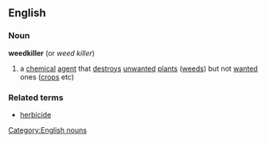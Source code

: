 ==English==
===Noun===
'''weedkiller'''  (or ''weed killer'')
#a [[chemical]] [[agent]] that [[destroy]]s [[unwanted]] [[plant]]s ([[weed]]s) but not [[wanted]] ones ([[crop]]s etc)
===Related terms===
*[[herbicide]]
[[Category:English nouns]]